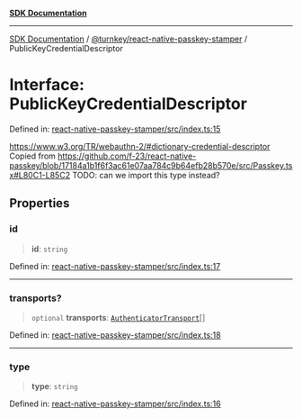 [**SDK Documentation**](../../../README.mdx)

***

[SDK Documentation](../../../packages.mdx) / [@turnkey/react-native-passkey-stamper](../README.mdx) / PublicKeyCredentialDescriptor

# Interface: PublicKeyCredentialDescriptor

Defined in: [react-native-passkey-stamper/src/index.ts:15](https://github.com/tkhq/sdk/blob/fd49bfe86475c8603b3eb385aa101efa36fa32fc/packages/react-native-passkey-stamper/src/index.ts#L15)

https://www.w3.org/TR/webauthn-2/#dictionary-credential-descriptor
Copied from https://github.com/f-23/react-native-passkey/blob/17184a1b1f6f3ac61e07aa784c9b64efb28b570e/src/Passkey.tsx#L80C1-L85C2
TODO: can we import this type instead?

## Properties

### id

> **id**: `string`

Defined in: [react-native-passkey-stamper/src/index.ts:17](https://github.com/tkhq/sdk/blob/fd49bfe86475c8603b3eb385aa101efa36fa32fc/packages/react-native-passkey-stamper/src/index.ts#L17)

***

### transports?

> `optional` **transports**: [`AuthenticatorTransport`](../enumerations/AuthenticatorTransport.mdx)[]

Defined in: [react-native-passkey-stamper/src/index.ts:18](https://github.com/tkhq/sdk/blob/fd49bfe86475c8603b3eb385aa101efa36fa32fc/packages/react-native-passkey-stamper/src/index.ts#L18)

***

### type

> **type**: `string`

Defined in: [react-native-passkey-stamper/src/index.ts:16](https://github.com/tkhq/sdk/blob/fd49bfe86475c8603b3eb385aa101efa36fa32fc/packages/react-native-passkey-stamper/src/index.ts#L16)
